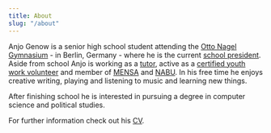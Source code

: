 ```yaml
---
title: About
slug: "/about"
---
```


Anjo Genow is a senior high school student attending the [Otto Nagel Gymnasium](https://www.ong.berlin/) - in Berlin, Germany - 
where he is the current [school president](https://ong.berlin/anjo-ist-unser-neuer-schulsprecher/). 
Aside from school Anjo is working as a [tutor](https://schlaufuchs-berlin.de/), active as a [certified youth work volunteer](https://www.dbjr.de/en/topics/juleica) and member of [MENSA](https://www.mensa.org) and [NABU](https://en.nabu.de).
In his free time he enjoys creative writing, playing and listening to music and learning new things.

After finishing school he is interested in pursuing a degree in computer science and political studies.

For further information check out his [CV]().